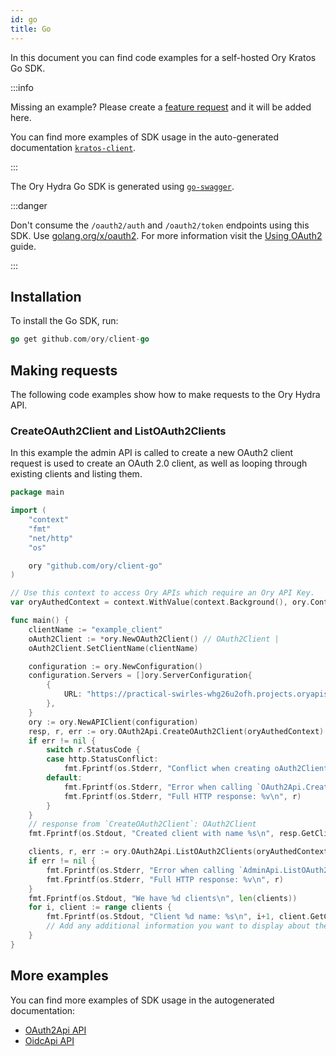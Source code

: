 ```yaml
---
id: go
title: Go
---
```


In this document you can find code examples for a self-hosted Ory Kratos Go SDK.

:::info

Missing an example? Please create a
[feature request](https://github.com/ory/docs/issues/new?assignees=&labels=feat&template=FEATURE-REQUEST.yml) and it will be added
here.

You can find more examples of SDK usage in the auto-generated documentation
[`kratos-client`](https://github.com/ory/kratos-client-go/tree/master/docs).

:::

The Ory Hydra Go SDK is generated using [`go-swagger`](http://goswagger.io).

:::danger

Don't consume the `/oauth2/auth` and `/oauth2/token` endpoints using this SDK. Use
[golang.org/x/oauth2](https://godoc.org/golang.org/x/oauth2). For more information visit the
[Using OAuth2](../guides/using-oauth2.mdx) guide.

:::

## Installation

To install the Go SDK, run:

```go
go get github.com/ory/client-go
```

## Making requests

The following code examples show how to make requests to the Ory Hydra API.

### CreateOAuth2Client and ListOAuth2Clients

In this example the admin API is called to create a new OAuth2 client request is used to create an OAuth 2.0 client, as well as
looping through existing clients and listing them.

```go
package main

import (
	"context"
	"fmt"
	"net/http"
	"os"

	ory "github.com/ory/client-go"
)

// Use this context to access Ory APIs which require an Ory API Key.
var oryAuthedContext = context.WithValue(context.Background(), ory.ContextAccessToken, os.Getenv("ORY_API_KEY"))

func main() {
	clientName := "example_client"
	oAuth2Client := *ory.NewOAuth2Client() // OAuth2Client |
	oAuth2Client.SetClientName(clientName)

	configuration := ory.NewConfiguration()
	configuration.Servers = []ory.ServerConfiguration{
		{
			URL: "https://practical-swirles-whg26u2ofh.projects.oryapis.com", // Public API URL
		},
	}
	ory := ory.NewAPIClient(configuration)
	resp, r, err := ory.OAuth2Api.CreateOAuth2Client(oryAuthedContext).OAuth2Client(oAuth2Client).Execute()
	if err != nil {
		switch r.StatusCode {
		case http.StatusConflict:
			fmt.Fprintf(os.Stderr, "Conflict when creating oAuth2Client: %v\n", err)
		default:
			fmt.Fprintf(os.Stderr, "Error when calling `OAuth2Api.CreateOAuth2Client`: %v\n", err)
			fmt.Fprintf(os.Stderr, "Full HTTP response: %v\n", r)
		}
	}
	// response from `CreateOAuth2Client`: OAuth2Client
	fmt.Fprintf(os.Stdout, "Created client with name %s\n", resp.GetClientName())

	clients, r, err := ory.OAuth2Api.ListOAuth2Clients(oryAuthedContext).ClientName(clientName).Execute()
	if err != nil {
		fmt.Fprintf(os.Stderr, "Error when calling `AdminApi.ListOAuth2Clients``: %v\n", err)
		fmt.Fprintf(os.Stderr, "Full HTTP response: %v\n", r)
	}
	fmt.Fprintf(os.Stdout, "We have %d clients\n", len(clients))
	for i, client := range clients {
		fmt.Fprintf(os.Stdout, "Client %d name: %s\n", i+1, client.GetClientName())
		// Add any additional information you want to display about the client
	}
}
```

## More examples

You can find more examples of SDK usage in the autogenerated documentation:

- [OAuth2Api API](https://github.com/ory/hydra-client-go/blob/master/docs/OAuth2Api.md)
- [OidcApi API](https://github.com/ory/hydra-client-go/blob/master/docs/OidcApi.md)
